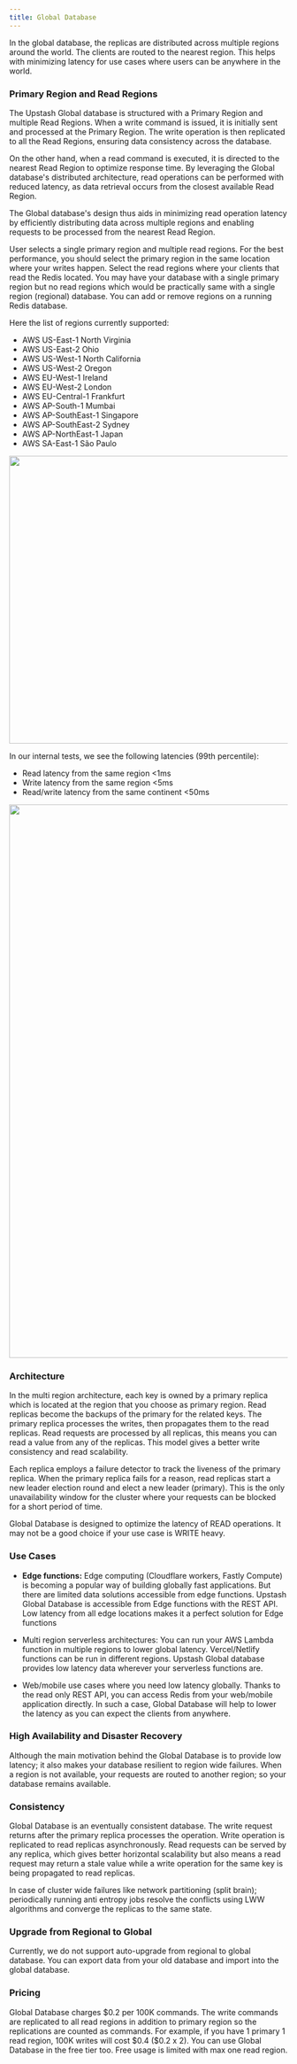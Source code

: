 ```yaml
---
title: Global Database
---
```


In the global database, the replicas are distributed across multiple regions
around the world. The clients are routed to the nearest region. This helps with
minimizing latency for use cases where users can be anywhere in the world.

### Primary Region and Read Regions

The Upstash Global database is structured with a Primary Region and multiple
Read Regions. When a write command is issued, it is initially sent and processed
at the Primary Region. The write operation is then replicated to all the Read
Regions, ensuring data consistency across the database.

On the other hand, when a read command is executed, it is directed to the
nearest Read Region to optimize response time. By leveraging the Global
database's distributed architecture, read operations can be performed with
reduced latency, as data retrieval occurs from the closest available Read
Region.

The Global database's design thus aids in minimizing read operation latency by
efficiently distributing data across multiple regions and enabling requests to
be processed from the nearest Read Region.

User selects a single primary region and multiple read regions. For the best
performance, you should select the primary region in the same location where
your writes happen. Select the read regions where your clients that read the
Redis located. You may have your database with a single primary region but no
read regions which would be practically same with a single region (regional)
database. You can add or remove regions on a running Redis database.

Here the list of regions currently supported:

- AWS US-East-1 North Virginia
- AWS US-East-2 Ohio
- AWS US-West-1 North California
- AWS US-West-2 Oregon
- AWS EU-West-1 Ireland
- AWS EU-West-2 London
- AWS EU-Central-1 Frankfurt
- AWS AP-South-1 Mumbai
- AWS AP-SouthEast-1 Singapore
- AWS AP-SouthEast-2 Sydney
- AWS AP-NorthEast-1 Japan
- AWS SA-East-1 São Paulo

<Frame>
  <img src="/img/globaldb/regionselect.png" width="520" />
</Frame>

In our internal tests, we see the following latencies (99th percentile):

- Read latency from the same region &lt;1ms
- Write latency from the same region &lt;5ms
- Read/write latency from the same continent &lt;50ms

<Frame>
  <img src="/img/globaldb/map2.png" width="1000" />
</Frame>

### Architecture

In the multi region architecture, each key is owned by a primary replica which
is located at the region that you choose as primary region. Read replicas become
the backups of the primary for the related keys. The primary replica processes
the writes, then propagates them to the read replicas. Read requests are
processed by all replicas, this means you can read a value from any of the
replicas. This model gives a better write consistency and read scalability.

Each replica employs a failure detector to track the liveness of the primary
replica. When the primary replica fails for a reason, read replicas start a new
leader election round and elect a new leader (primary). This is the only
unavailability window for the cluster where your requests can be blocked for a
short period of time.

<Note>
  Global Database is designed to optimize the latency of READ operations. It may
  not be a good choice if your use case is WRITE heavy.
</Note>

### Use Cases

- **Edge functions:** Edge computing (Cloudflare workers, Fastly Compute) is
  becoming a popular way of building globally fast applications. But there are
  limited data solutions accessible from edge functions. Upstash Global Database
  is accessible from Edge functions with the REST API. Low latency from all edge
  locations makes it a perfect solution for Edge functions

- Multi region serverless architectures: You can run your AWS Lambda function in
  multiple regions to lower global latency. Vercel/Netlify functions can be run
  in different regions. Upstash Global database provides low latency data
  wherever your serverless functions are.

- Web/mobile use cases where you need low latency globally. Thanks to the read
  only REST API, you can access Redis from your web/mobile application directly.
  In such a case, Global Database will help to lower the latency as you can
  expect the clients from anywhere.

### High Availability and Disaster Recovery

Although the main motivation behind the Global Database is to provide low
latency; it also makes your database resilient to region wide failures. When a
region is not available, your requests are routed to another region; so your
database remains available.

### Consistency

Global Database is an eventually consistent database. The write request returns
after the primary replica processes the operation. Write operation is replicated
to read replicas asynchronously. Read requests can be served by any replica,
which gives better horizontal scalability but also means a read request may
return a stale value while a write operation for the same key is being
propagated to read replicas.

In case of cluster wide failures like network partitioning (split brain);
periodically running anti entropy jobs resolve the conflicts using LWW
algorithms and converge the replicas to the same state.

### Upgrade from Regional to Global

Currently, we do not support auto-upgrade from regional to global database. You
can export data from your old database and import into the global database.

### Pricing

Global Database charges \$0.2 per 100K commands. The write commands are replicated to all read regions in addition to primary region so the replications are counted as commands. For example, if you have 1 primary 1 read region, 100K writes will cost \$0.4 (\$0.2 x 2). You can use Global Database in the free tier too. Free usage is limited with max one read region.
